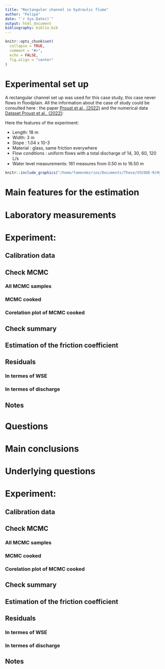 ```yaml
---
title: "Rectangular channel in hydraulic flume"
author: "Felipe"
date: "`r Sys.Date()`"
output: html_document
bibliography: biblio.bib
---
```

```r
knitr::opts_chunk$set(
  collapse = TRUE,
  comment = "#>",
  echo = FALSE,
  fig.align = "center"
)
```

# Experimental set up

A rectangular channel set up was used for this case study, this case never flows in floodplain. All the information about the case of study could be consulted here : the paper [Proust et al., (2022)](https://www.google.com/url?sa=t&source=web&rct=j&opi=89978449&url=https://www.cambridge.org/core/journals/journal-of-fluid-mechanics/article/shallow-mixing-layers-over-hydraulically-smooth-bottom-in-a-tilted-open-channel/1E7D46915C8BCD807E30C1F0B1E17225&ved=2ahUKEwj_0Oax162PAxUpNvsDHWKaDosQFnoECBwQAQ&usg=AOvVaw2EI5uRyB-SEpsj14bvVBfI) and the numerical data [Dataset Proust et al., (2022)](https://doi.org/10.57745/EQURJN):

Here the features of the experiment:

- Length: 18 m 
- Width: 3 m 
- Slope : 1.04 x 10-3
- Material : glass, same friction everywhere
- Flow conditions : uniform flows with a total discharge of 14, 30, 60, 120 L/s  
- Water level measurements: 161 measures from 0.50 m to 16.50 m

```r
knitr::include_graphics("/home/famendezrios/Documents/These/VSCODE-R/HydroBayes/HydroBayes_git/Case_studies/HHLab/Rectangular_channel/Rectangular_channel.png")
```

# Main features for the estimation


# Laboratory measurements

# Experiment:

## Calibration data

## Check MCMC
### All MCMC samples
### MCMC cooked
### Corelation plot of MCMC cooked
## Check summary
## Estimation of the friction coefficient
## Residuals
### In termes of WSE
### In termes of discharge
## Notes
# Questions
# Main conclusions
# Underlying questions






# Experiment:

## Calibration data

## Check MCMC
### All MCMC samples
### MCMC cooked
### Corelation plot of MCMC cooked
## Check summary
## Estimation of the friction coefficient
## Residuals
### In termes of WSE
### In termes of discharge
## Notes